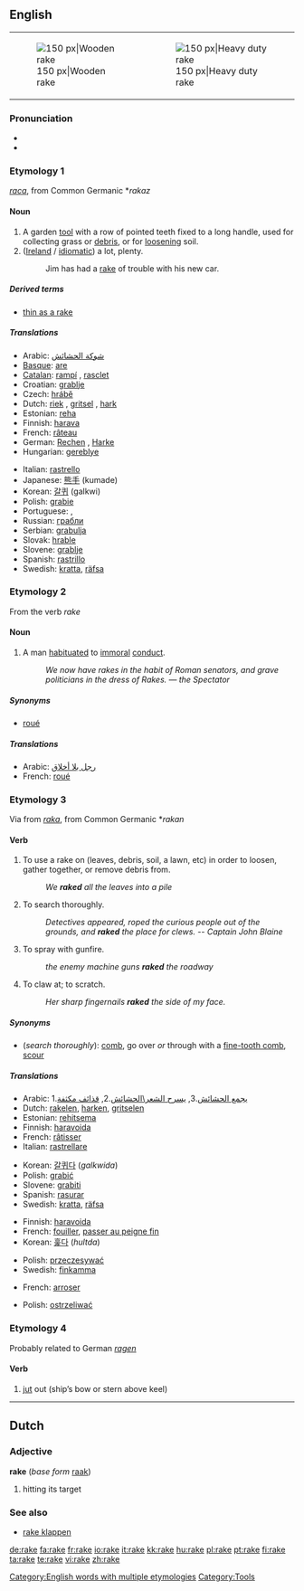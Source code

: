 {{wikipedia|dab=rake}}
==English==
{| style="float: right; clear:right;"
|[[Image:Wooden rake.jpg|thumb|right|150 px|Wooden rake]]
|[[Image:SoilRake.jpg|thumb|right|150 px|Heavy duty rake]]
|}

===Pronunciation===
* {{audio|en-us-rake.ogg|Audio (US)}}
* {{rhymes|eɪk}}

===Etymology 1===
{{etyl|ang}}  ''[[raca]]'', from Common Germanic *''rakaz''

====Noun====
{{en-noun}}

# A garden [[tool]] with a row of pointed teeth fixed to a long handle, used for collecting grass or [[debris]], or for [[loosen]]ing soil.
# ([[Ireland]] / [[idiomatic]]) a lot, plenty.
#: Jim has had a [[rake]] of trouble with his new car.

=====Derived terms=====
* [[thin as a rake]]

=====Translations=====
{{top}}
* Arabic: [[شوكة الحشائش]]
* [[Basque]]: [[are]]
* [[Catalan]]: [[rampí]] {{m}}, [[rasclet]] {{m}}
* Croatian: [[grablje]] {{f|p}}
* Czech: [[hrábě]] {{p}}
* Dutch: [[riek]] {{m}}, [[gritsel]] {{m}}, [[hark#Dutch|hark]] {{m}}
* Estonian: [[reha]]
* Finnish: [[harava]]
* French: [[râteau]] {{m}}
* German: [[Rechen]] {{m}}, [[Harke]] {{f}}
* Hungarian: [[gereblye]]
{{mid}}
* Italian: [[rastrello]] {{m}}
* Japanese: [[熊手]] (kumade)
* Korean: [[갈퀴]] (galkwi)
* Polish: [[grabie]] {{p}}
* Portuguese: {{t|pt|ancinho|m}}, {{t|pt|restelo|m}}
* Russian: [[грабли]]
* Serbian: [[grabulja]] {{f}}
* Slovak: [[hrable]]
* Slovene: [[grablje]] {{f|p}}
* Spanish: [[rastrillo]] {{m}}
* Swedish: [[kratta]], [[räfsa]]
{{bottom}}

===Etymology 2===
From the verb ''rake''

====Noun====
{{en-noun}}

# A man [[habituate]]d to [[immoral]] [[conduct]].
#: ''We now have rakes in the habit of Roman senators, and grave politicians in the dress of Rakes. &mdash; the Spectator''

=====Synonyms=====
* [[roué]]

=====Translations=====
{{top}}
* Arabic: [[رجل بلا أخلاق]]
* French: [[roué#French|roué]] {{m}}
{{mid}}
{{bottom}}

===Etymology 3===
Via {{etyl|enm}} from {{etyl|non}} ''[[raka]]'', from Common Germanic *''rakan''

====Verb====
{{en-verb|rak|ing}}

# To use a rake on (leaves, debris, soil, a lawn, etc) in order to loosen, gather together, or remove debris from.
#: ''We '''raked''' all the leaves into a pile''
# To search thoroughly.
#: ''Detectives appeared, roped the curious people out of the grounds, and '''raked''' the place for clews.  -- Captain John Blaine''
# To spray with gunfire.
#: ''the enemy machine guns '''raked''' the roadway''
# To claw at; to scratch.
#: ''Her sharp fingernails '''raked''' the side of my face.''

=====Synonyms=====
* (''search thoroughly''): [[comb]], go over ''or'' through with a [[fine-tooth comb]], [[scour]]

=====Translations=====
{{trans-top|use a rake on}}
* Arabic: 1.[[يجمع الحشائش]].3, [[يسرح الشعر\الحشائش]].2, [[قذائف مكثفة]]
* Dutch: [[rakelen]], [[harken]], [[gritselen]]
* Estonian: [[rehitsema]]
* Finnish: [[haravoida]]
* French: [[râtisser]]
* Italian: [[rastrellare]]
{{trans-mid}}
* Korean: [[갈퀴다]] (''galkwida'')
* Polish: [[grabić]]
* Slovene: [[grabiti]]
* Spanish: [[rasurar]]
* Swedish: [[kratta]], [[räfsa]]
{{trans-bottom}}

{{trans-top|search thoroughly}}
* Finnish: [[haravoida]]
* French: [[fouiller]], [[passer au peigne fin]]
* Korean: [[훑다]] (''hultda'')
{{trans-mid}}
* Polish: [[przeczesywać]]
* Swedish: [[finkamma]]
{{trans-bottom}}

{{trans-top|spray with gunfire}}
* French: [[arroser]]
{{trans-mid}}
* Polish: [[ostrzeliwać]]
{{trans-bottom}}

===Etymology 4===
Probably related to German ''[[ragen]]''

====Verb====
{{en-verb|rak|ing}}

# [[jut]] out (ship’s bow or stern above keel)

[[Category:English words with multiple etymologies]]
[[Category:Tools]]

----

==Dutch==

===Adjective===
'''rake''' (''base form'' [[raak]])

# hitting its target

===See also===
* [[rake klappen]]

[[de:rake]]
[[fa:rake]]
[[fr:rake]]
[[io:rake]]
[[it:rake]]
[[kk:rake]]
[[hu:rake]]
[[pl:rake]]
[[pt:rake]]
[[fi:rake]]
[[ta:rake]]
[[te:rake]]
[[vi:rake]]
[[zh:rake]]